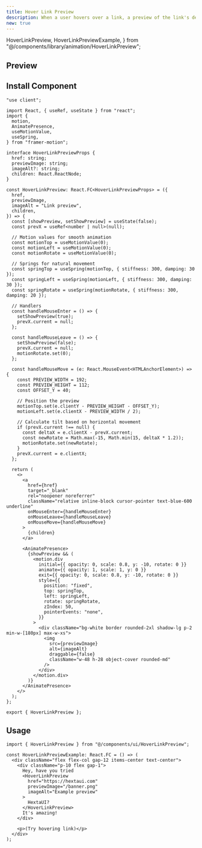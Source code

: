 ```yaml
---
title: Hover Link Preview
description: When a user hovers over a link, a preview of the link's destination appears.
new: true
---
```


  HoverLinkPreview,
  HoverLinkPreviewExample,
} from "@/components/library/animation/HoverLinkPreview";

## Preview

<PreviewContainer>
  <HoverLinkPreviewExample />
</PreviewContainer>

## Install Component

```tsx title="HoverLinkPreview.tsx" tab="Manually"
"use client";

import React, { useRef, useState } from "react";
import {
  motion,
  AnimatePresence,
  useMotionValue,
  useSpring,
} from "framer-motion";

interface HoverLinkPreviewProps {
  href: string;
  previewImage: string;
  imageAlt?: string;
  children: React.ReactNode;
}

const HoverLinkPreview: React.FC<HoverLinkPreviewProps> = ({
  href,
  previewImage,
  imageAlt = "Link preview",
  children,
}) => {
  const [showPreview, setShowPreview] = useState(false);
  const prevX = useRef<number | null>(null);

  // Motion values for smooth animation
  const motionTop = useMotionValue(0);
  const motionLeft = useMotionValue(0);
  const motionRotate = useMotionValue(0);

  // Springs for natural movement
  const springTop = useSpring(motionTop, { stiffness: 300, damping: 30 });
  const springLeft = useSpring(motionLeft, { stiffness: 300, damping: 30 });
  const springRotate = useSpring(motionRotate, { stiffness: 300, damping: 20 });

  // Handlers
  const handleMouseEnter = () => {
    setShowPreview(true);
    prevX.current = null;
  };

  const handleMouseLeave = () => {
    setShowPreview(false);
    prevX.current = null;
    motionRotate.set(0);
  };

  const handleMouseMove = (e: React.MouseEvent<HTMLAnchorElement>) => {
    const PREVIEW_WIDTH = 192;
    const PREVIEW_HEIGHT = 112;
    const OFFSET_Y = 40;

    // Position the preview
    motionTop.set(e.clientY - PREVIEW_HEIGHT - OFFSET_Y);
    motionLeft.set(e.clientX - PREVIEW_WIDTH / 2);

    // Calculate tilt based on horizontal movement
    if (prevX.current !== null) {
      const deltaX = e.clientX - prevX.current;
      const newRotate = Math.max(-15, Math.min(15, deltaX * 1.2));
      motionRotate.set(newRotate);
    }
    prevX.current = e.clientX;
  };

  return (
    <>
      <a
        href={href}
        target="_blank"
        rel="noopener noreferrer"
        className="relative inline-block cursor-pointer text-blue-600 underline"
        onMouseEnter={handleMouseEnter}
        onMouseLeave={handleMouseLeave}
        onMouseMove={handleMouseMove}
      >
        {children}
      </a>

      <AnimatePresence>
        {showPreview && (
          <motion.div
            initial={{ opacity: 0, scale: 0.8, y: -10, rotate: 0 }}
            animate={{ opacity: 1, scale: 1, y: 0 }}
            exit={{ opacity: 0, scale: 0.8, y: -10, rotate: 0 }}
            style={{
              position: "fixed",
              top: springTop,
              left: springLeft,
              rotate: springRotate,
              zIndex: 50,
              pointerEvents: "none",
            }}
          >
            <div className="bg-white border rounded-2xl shadow-lg p-2 min-w-[180px] max-w-xs">
              <img
                src={previewImage}
                alt={imageAlt}
                draggable={false}
                className="w-48 h-28 object-cover rounded-md"
              />
            </div>
          </motion.div>
        )}
      </AnimatePresence>
    </>
  );
};

export { HoverLinkPreview };
```

## Usage

```tsx title="App.tsx"
import { HoverLinkPreview } from "@/components/ui/HoverLinkPreview";

const HoverLinkPreviewExample: React.FC = () => (
  <div className="flex flex-col gap-12 items-center text-center">
    <div className="p-10 flex gap-1">
      Hey, have you tried
      <HoverLinkPreview
        href="https://hextaui.com"
        previewImage="/banner.png"
        imageAlt="Example preview"
      >
        HextaUI?
      </HoverLinkPreview>
      It's amazing!
    </div>

    <p>(Try hovering link)</p>
  </div>
);
```
